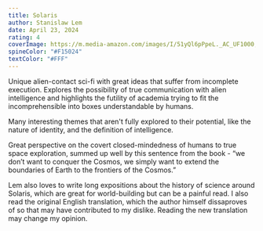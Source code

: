 ```yaml
---
title: Solaris
author: Stanislaw Lem
date: April 23, 2024
rating: 4
coverImage: https://m.media-amazon.com/images/I/51yQl6pPpeL._AC_UF1000,1000_QL80_.jpg
spineColor: "#F15024"
textColor: "#FFF"
---
```


Unique alien-contact sci-fi with great ideas that suffer from incomplete execution. Explores the possibility of true communication with alien intelligence and highlights the futility of academia trying to fit the incomprehensible into boxes understandable by humans.

Many interesting themes that aren't fully explored to their potential, like the nature of identity, and the definition of intelligence.

Great perspective on the covert closed-mindedness of humans to true space exploration, summed up well by this sentence from the book - “we don’t want to conquer the Cosmos, we simply want to extend the boundaries of Earth to the frontiers of the Cosmos.”

Lem also loves to write long expositions about the history of science around Solaris, which are great for world-building but can be a painful read. I also read the original English translation, which the author himself dissaproves of so that may have contributed to my dislike. Reading the new translation may change my opinion.
